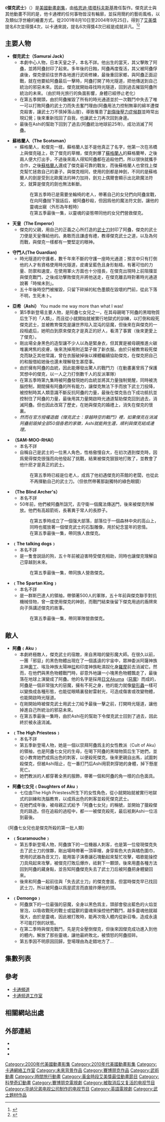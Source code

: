 {{original research|time=2016-04-18T20:32:04+00:00}}
{{Infobox television
| show_name = 傑克武士
| original_name = {{lang|en|''Samurai Jack''}}
| image = Samurai Jack logo.png
| image_size = 280px
| genre = {{Plainlist|
* [[動作片|動作]] <ref name="TVGuide">{{cite web|url=https://www.tvguide.com/tvshows/samurai-jack/1000101950/|title=Samurai Jack|website=[[TV_Guide|TV Guide]]|archive-url=https://web.archive.org/web/20210321103506/https://www.tvguide.com/tvshows/samurai-jack/1000101950/|archive-date=2021-03-21|url-status=live|access-date=2021-03-21}}</ref>
* [[冒險片|冒險]]<ref name="TVGuide" />
* [[喜劇|喜劇]]<ref name="IAFF">{{Cite press release |title=Samurai Jack Wins the Award For World's Best anime at International Animated Film Festival |date=2002-06-12 |publisher=[[Time_Warner|Time Warner]] |url=http://www.timewarner.com/newsroom/press-releases/2002/06/12/samurai-jack-wins-the-award-for-world-s-best-tv-series-at |access-date=2017-08-22 |archive-url=https://web.archive.org/web/20170802171004/http://www.timewarner.com/newsroom/press-releases/2002/06/12/samurai-jack-wins-the-award-for-world-s-best-tv-series-at |archive-date=2017-08-02 |url-status=live}}</ref><ref name="action">{{Cite news |last=Kohn |first=Eric |date=2017-03-01 |title='Samurai Jack' Review: Adult Swim Resurrects the Best Samurai of the 21st Century, and It's Already an Action-Packed Masterpiece |work=[[IndieWire|IndieWire]] |url=https://www.indiewire.com/2017/03/samurai-jack-review-adult-swim-new-season-1201788530/ |url-status=live |access-date=2017-03-31 |archive-url=https://web.archive.org/web/20170331210753/http://www.indiewire.com/2017/03/samurai-jack-review-adult-swim-new-season-1201788530/ |archive-date=2017-03-31}}</ref>
* [[科學奇幻|科學奇幻]]<ref name="dystopian">{{Cite web |last=Robinson |first=Tasha |date=2017-03-10 |title=Genndy Tartakovsky on Reviving Samurai Jack: 'I Was out of Shape for Working This Hard Again' |url=https://www.theverge.com/2017/3/10/14881920/samurai-jack-season-five-genndy-tartakovsky-cartoon-network-adult-swim |url-status=live |archive-url=https://web.archive.org/web/20170402142918/http://www.theverge.com/2017/3/10/14881920/samurai-jack-season-five-genndy-tartakovsky-cartoon-network-adult-swim |archive-date=2017-04-02 |access-date=2017-03-31 |website=[[The_Verge|The Verge]]}}</ref>
}}
| creator = [[格恩迪·塔塔科夫斯基|格恩迪·塔塔科夫斯基]]
| writer = {{ubl|Genndy Tartakovsky|[[Bryan_Andrews_(storyboard_artist)|Bryan Andrews]]|Brian Larsen|[[Chris_Reccardi|Chris Reccardi]]|Darrick Bachman|[[Charlie_Bean_(animator)|Charlie Bean]]|[[Paul_Rudish|Paul Rudish]]|[[Aaron_Springer|Aaron Springer]]|Chris Mitchell|[[Erik_Wiese|Erik Wiese]]}}
| director = {{ubl|Genndy Tartakovsky|[[Randy_Myers_(animator)|Randy Myers]]|[[Robert_Alvarez|Robert Alvarez]]|[[Rob_Renzetti|Rob Renzetti]]|[[Chris_Savino|Chris Savino]]}}
| voices = {{Plainlist|
* [[菲爾·拉瑪|菲爾·拉瑪]]
* [[岩松信|岩松信]]（第1–4季）
* {{le|葛瑞·鮑德溫|Greg Baldwin}}（第5季）
}}
| theme_music_composer = {{ubl|[[威爾|威爾]]|[[George_Pajon|George Pajon, Jr.]]|[[Tyler_Bates|Tyler Bates]] <small>(season 5)</small>}}
| opentheme = "Samurai Jack" {{small|(seasons 1–4)}}
| endtheme = "Samurai Jack"
| composer = {{ubl|[[James_L._Venable|James L. Venable]] <small>(seasons 1–4)</small>|Tyler Bates, Joanne Higginbottom, and Dieter Hartmann <small>(season 5)</small>|Paul Dinletir <small>(additional music, seasons 1–4)</small>}}
| country = {{USA}}
| language = [[英语|英语]]
| num_seasons = 5
| num_episodes = 62
| list_episodes = 傑克武士集數列表
| executive_producer = {{ubl|Genndy Tartakovsky|'''For Cartoon Network <small>(seasons 1–4)</small>:'''|[[Mike_Lazzo|Mike Lazzo]]|Linda Simensky|'''For Cartoon Network Studios <small>(season 5)</small>:'''|[[Brian_A._Miller|Brian A. Miller]]|Jennifer Pelphrey|[[Rob_Sorcher|Rob Sorcher]]|'''For Williams Street <small>(season 5)</small>:''' |[[Keith_Crofford|Keith Crofford]]|Mike Lazzo}}
| producer = {{ubl|Genndy Tartakovsky|Dana Ritchey <small>(associate producer, seasons 1–4)</small>|Kelly Crews <small>(supervising producer, season 5)</small>}}
| runtime = 22分钟
| company = {{ubl|[[卡通频道工作室|卡通频道工作室]]|[[Williams_Street|Williams Street]] <small>(season 5)</small>}}
| distributor = {{ubl|[[卡通頻道|卡通頻道]]|[[華納兄弟電視公司|華納兄弟電視公司]]}}
| channel = {{ubl|[[卡通頻道|卡通頻道]] <small>(2001–04)</small>|[[Adult_Swim|Adult Swim]] <small>(2017)</small>}}
| picture_format = {{ubl|[[480i|480i]] (2001–04)</small>|[[1080i|1080i]] ([[High-definition_television|HDTV]]) <small>(2017)}}
| audio_format =
| first_aired = {{Start date|2001|8|10}}
| last_aired = {{End date|2017|5|20}}
| website = http://www.adultswim.com/videos/samurai-jack
}}
《'''傑克武士'''》（{{lang-en|''Samurai Jack''}}）是[[美國|美國]][[動畫劇集|動畫劇集]]，由[[格恩迪·塔塔科夫斯基|格恩迪·塔塔科夫斯基]]擔任製作。傑克武士與其他動畫不同的是，他卡通裡的任何事物皆沒有輪廓，並採用簡約的藝術風格，以及類似浮世繪的繪畫方式。從2001年8月10日至2004年9月25日，得到了[[艾美獎|艾美獎]]提名6次並得獎4次，以卡通來說，提名6次得獎4次已經是成就非凡。<ref>{{cite web|url=https://gnn.gamer.com.tw/6/133466.html|title=《傑克武士》全新第五季首發概念圖亮相 傳奇武士歸來預計今年內播出|publisher=[[巴哈姆特電玩資訊站|巴哈姆特電玩資訊站]]|date=2016-06-21|accessdate=2017-04-09|archive-date=2017-04-09|archive-url=https://web.archive.org/web/20170409201935/https://gnn.gamer.com.tw/6/133466.html|dead-url=no}}</ref><ref>{{cite web|url=http://www.comingsoon.net/tv/trailers/637821-samurai-jack-returns-2016|title=Samurai Jack Returns to Adult Swim in 2016!|publisher=Comingsoon.net|date=2015-12-05|accessdate=2016-04-20|archive-date=2019-10-30|archive-url=https://web.archive.org/web/20191030160403/https://www.comingsoon.net/tv/trailers/637821-samurai-jack-returns-2016|dead-url=no}}</ref>

==主要人物==
*'''傑克武士（Samurai Jack）'''
**本劇中心人物，日本天皇之子，本名不詳。他出生的當天，其父擊敗了阿蠱，並將阿蠱封印了起來。多年後的日蝕，阿蠱再度復活，其父被阿蠱俘虜後，傑克便前往世界各地進行武術修練，最後重回家鄉，與阿蠱正面迎戰，就在他要給阿蠱最后一擊時，阿蠱打開了時光隧道，把他傳送到自己統治的邪惡未來。因此，傑克就開始尋找時光隧道，回到過去摧毀阿蠱所統治的未來。（由於時光旅行的負面影響，身體已經停止老化）
**在第五季開頭，由於阿蠱摧毀了所有的時光通道並於一次戰鬥中失去了唯一可以打敗阿蠱的武士刀而失去奮鬥理由(阿蠱用法力控制無辜的綿羊遭傑克殺害，讓武士刀不慎掉落山崖)，導致罹患了[[創傷後壓力症候群|創傷後壓力症候群]]並時常出現幻覺；後來重新找回了自我，也讓武士刀再次回到身邊。
**最後在Ashi的幫助下回到了過去(阿蠱統治地球前25年)，成功消滅了阿蠱。

*'''蘇格蘭人（The Scotsman）'''
**  蘇格蘭人，和傑克一樣，蘇格蘭人並不是他真正了名字，他第一次在吊橋上與傑克碰上，砍了傑克的草帽，傑克刺爆了[[蘇格蘭人|蘇格蘭人]]的蘇格蘭琴，之後兩人便大打出手，不過後來兩人得知阿蠱都在追殺他們，所以很快就攜手合作，之後[[蘇格蘭人|蘇格蘭人]]還成了傑克最可靠的戰友，而後蘇格蘭人也曾找上傑克幫忙拯救自己的妻子。與傑克相同，使用的劍都是神劍，不同的是蘇格蘭人的劍是受到北歐魔法的神力加持，劍刃上偶爾會顯示出北歐魔法符文，就算是傑克的劍也無法斬斷。
::在第五季時已是需要坐輪椅的老人，帶著自己的女兒們向阿蠱宣戰，在向阿蠱抛下狠話后，被阿蠱秒殺，但因爲他的魔法符文劍，讓他的靈魂出竅（外形為年輕時）
::在第五季最後一集，以靈魂的姿態帶同他的女兒們營救傑克。
*'''天皇（The Emperor）'''
**傑克的父親，用自己的正義之心所打造的[[武士刀|武士刀]]封印了阿蠱，傑克的武士刀便是天皇傳給他的。勇敢而且謙虛有禮，教導傑克武士之道，以及為何而戰，與傑克一樣都有一雙堅定的眼神。

*'''守門人(The Guardian)'''
**時光隧道的守護者，數千年來不斷的守護一座時光通道；預言中只有打倒他的人才有資格使用時光隧道，皮膚呈藍色且身形魁梧，有著可怕的力量、防禦和速度，在使用軍火方面也十分擅長，在傑克出現時上前阻擋並與傑克戰鬥，之後成功擊敗傑克并將他送走，在傑克離去時對著時光通道說著「時候未到」。
**五十年後時空門被摧毀，只留下碎掉的紅色墨鏡在毀壞的門前，從此下落不明，生死未卜。

*'''亞希（Ashi）'''	You made me way more than what I was! 
**第5季新登場主要人物，是阿蠱七女兒之一，在其母親喝下阿蠱的黑暗物質后生下的「人類」，而且從小就開始就被實行地獄式的訓練，以打倒和殺死傑克武士，並被教育傑克是讓世界陷入混沌的惡魔，但後來在與傑克的一段相處后，她明白到原來傑克才是真正的好人，看清了事實（後來更愛上了傑克）。
**剛出場全身黑色的造型讓不少人以為是緊身衣，但其實是被母親推進火碳堆裏烤焦的皮膚，後來洗掉用附近葉子做了新衣服。由於只被教育殺死傑克而缺乏其他常識，曾在衣服破掉後以裸體繼續協助傑克，在傑克把自己的和服借給她後也還未理解發生甚麼事。
**由於擁有阿蠱的血統，因此能爆發出驚人的戰鬥力（在動畫裏曾爲了保護冥想中的傑克，以一人之力打倒數千人的反派軍隊）
**在第五季時第九集時被阿蠱發現她的血統並將其力量強制覺醒，同時被洗腦控制，期間擁有阿蠱的所有能力，讓傑克無法下手而放下武士刀投降，被控制時其人類意識不斷反抗阿蠱的力量，最後在傑克告白下成功抵抗並控制住了阿蠱的力量，最後用其力量開啟時光通道幫助傑克回到過去，消滅阿蠱。但也因此改寫了歷史，在她與傑克的婚禮上，消失在傑克的懷裏。
**''然而在官方授權遊戲《傑克武士：穿越時空的戰鬥》裡，如果傑克在消滅阿蠱前毀掉全部50個昏君的家徽，Ashi就能夠生還，順利與傑克結成連理。''

*'''（SAM-MOO-RHAI）'''
**本名不詳
**自稱自己是武士的一位黑人角色，性格傲慢自大，在初次遇到傑克時，因爲覺得傑克很强而向他發起了挑戰，結果被傑克狠狠地打敗了，並教會了他什麽才是真正的武士。
::在第五季時已經是位老人，成爲了他初遇傑克的茶館的老闆，也從此不再揮動自己的武士刀。（但依然帶著那副獨特的綠色眼鏡）

*'''（The Blind Archer's）'''
**本名不詳
**50年前，他們被阿蠱所詛咒，去守衛一個魔法傳送門，後來被傑克所解放。他們有高超箭術，長著異于常人的長脖子。
::在第五季時成立了一個强大部落，部落位于一個森林中央的高山上，同時也擺放著一個傑克武士的石製雕像，用於紀念當年的恩情。
::在第五季最後一集，帶同族人救傑克。

*'''﹙The talking dogs﹚'''
**本名不詳
**是一隻會説話的狗，五十年前被迫害時受傑克相助，同時也讓傑克理解自己穿越到未來。
::在第五季最後一集，帶同族人營救傑克。

*'''﹙The Spartan King﹚'''
**本名不詳
**是一群斯巴達人的領袖，帶領著500人的軍隊，五十年前與傑克聯手對抗機械怪物，曾一度使用傑克的神劍，而戰鬥結束後留下傑克用過的盾牌來向子孫講述傑克的故事。
::在第五季最後一集，帶同軍隊營救傑克。

==敵人==
*'''阿蠱﹙Aku﹚'''
**本劇終極敵人，傑克武士的宿敵，來自黑暗的變形魔大師。在很久以前，一團「邪惡」的黑色物體出現在了一個遙遠的宇宙中，眾神委派阿薩神族主神[[奧丁|奧丁]]、埃及神族太陽神[[拉_(埃及神祇)|拉]]和印度神族毗濕奴化身[[羅摩|羅摩]]前去消滅它。然而，在他們與黑色物體戰鬥時，卻意外地讓一小塊黑色物體飄走了，最後落在地球上演變成了阿蠱。他的名字是採用[[日文|日文]]Akuma（[[惡魔|惡魔]]）而成的，阿蠱是一個非常強大的惡魔，擁有不死之身，他的能力就像[[變形蟲|變形蟲]]一樣可以變換成各種形態，也能從眼睛裏發射雷射光，可造成傷害或改變物體，也能開啟時光隧道。
**在剛開始時被傑克武士用武士刀給予最後一擊之前，打開時光隧道，讓他掉進自己所統治的邪惡未來。
**在第五季最後一集時，由於Ashi在的幫助下令傑克武士回到了過去，因此終於被永遠消滅。

*'''﹙The High Priestess﹚'''
**本名不詳
**第五季新登場人物，她是一個以崇拜阿蠱爲主的女性教派（Cult of Aku）的領袖，也是阿蠱七女兒的生母，在喝下阿蠱的黑暗物質后生下她們，並從小教育她們成爲出色的刺客，以便殺死傑克。後來更親自出馬，試圖刺殺傑克，但被Ashi阻止，在一番打鬥后Ashi用箭刺穿她的身體，掉下懸崖死亡。
**她們教派的人都穿著全黑的服飾，帶著一個和阿蠱的角一樣的白色面具。

*'''阿蠱七女兒﹙Daughters of Aku﹚'''		
**七位由The High Priestess所生下的女性角色，從小就開始就被實行地獄式的訓練和洗腦教育，以成爲出色的刺客並殺死傑克武士。
**在她們成年後，被母親正式給予「阿蠱七女兒」的稱號，並開始了獵殺傑克的路途。但在追殺的過程中，都一一被傑克殺死，最后衹剩Ashi一位活到最後。
（阿蠱七女兒也是傑克所殺的第一批人類）

*'''﹙Scaramouche﹚'''
**第五季新登場人物，阿蠱旗下的一位機器人刺客，也是第一位發現傑克失去了武士刀的傢夥，剛出場時帶著一頂草帽，身穿紫色大衣與橘色圍巾，使用的武器為音叉刀，能用笛子演奏讓石塊動起來幫忙攻擊，唱歌能操控刀具飛起來攻擊，被傑克打敗后爆炸，祗剩下一顆頭，後來用盡各種方法回到阿蠱的藏身點，並告知阿蠱傑克失去了武士刀后被阿蠱把身體變回來。
**後來和阿蠱一起前往與「失去武士刀」的傑克會面，但當時傑克早已找回武士刀，所以被阿蠱以爲是謊言而直接炸爆他的頭。

*'''﹙Demongo﹚'''
**阿蠱旗下的一位最强的惡魔，全身以黑色爲主，頭部會發出藍色的火焰並冒泡，以吸收戰死的戰士或猛獸的靈魂來操控他們戰鬥，越多靈魂他就越强大，由於是靈魂，因此被打敗時，能再次吸入體内從新召喚，造成永遠不可能打倒的狀態。
**在第二季時與傑克戰鬥，先是完全壓倒傑克，但後來因傑克成功進入到他的體内，解放了那些靈魂，讓他最終敗北，被憤怒的阿蠱捏碎。
**第五季因不明原因回歸，登場理由為走錯地方了...

==集數列表==
{{main|傑克武士集數列表}}
{{:傑克武士集數列表}}

==參考==

*[[卡通頻道|卡通頻道]]
*[[卡通频道工作室|卡通频道工作室]]

==相關網站出處==

{{reflist}}

==外部連結==
{{Wikiquote}}
* {{Official website|http://www.adultswim.com/videos/samurai-jack}}
* {{IMDb title|0278238}}
* {{bcdb |Other_Studios/C/Cartoon_Network_Studios/Samurai_Jack/}}

{{傑克武士}}
{{卡通頻道電視節目}}
{{Adult Swim電視節目}}

{{DEFAULTSORT:Samurai Jack}}
[[Category:2000年代美國動畫影集|Category:2000年代美國動畫影集]]
[[Category:2010年代美國動畫影集|Category:2010年代美國動畫影集]]
[[Category:卡通網絡工作室|Category:卡通網絡工作室]]
[[Category:未來背景作品|Category:未來背景作品]]
[[Category:賽博朋克作品|Category:賽博朋克作品]]
[[Category:武術動畫|Category:武術動畫]]
[[Category:時間旅行動畫|Category:時間旅行動畫]]
[[Category:黃金時段艾美獎最佳動畫節目|Category:黃金時段艾美獎最佳動畫節目]]
[[Category:科學奇幻動畫|Category:科學奇幻動畫]]
[[Category:賽博朋克電視劇|Category:賽博朋克電視劇]]
[[Category:被取消后又复活的电视节目|Category:被取消后又复活的电视节目]]
[[Category:华纳兄弟电视公司制作的电视节目|Category:华纳兄弟电视公司制作的电视节目]]
[[Category:英語電視劇|Category:英語電視劇]]
[[Category:武士題材作品|Category:武士題材作品]]